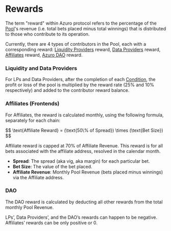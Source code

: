 
# Rewards


The term "reward" within Azuro protocol refers to the percentage of the [Pool](/concepts/protocol/pools)'s revenue (i.e. total bets placed minus total winnings) that is distributed to those who contribute to its operation.

Currently, there are 4 types of contributors in the Pool, each with a corresponding reward: [Liquidity Providers](/contracts/lp) reward, [Data Providers](/concepts/basic/data-providers) reward, [Affiliates](/concepts/basic/affiliates) reward, [Azuro DAO](/concepts/azuro-dao/overview) reward.

### Liquidity and Data Providers

For LPs and Data Providers, after the completion of each [Condition](/concepts/protocol/conditions), the profit or loss of the pool is multiplied by the reward rate (25% and 10% respectively) and added to the contributor reward balance.

### Affiliates (Frontends)

For Affiliates, the reward is calculated monthly, using the following formula, separately for each chain:

<Formula>
$$
\text{Affiliate Reward} = (\text{50\% of Spread}) \times (\text{Bet Size})
$$
</Formula>

Affiliate reward is capped at 70% of Affiliate Revenue.
This reward is for all bets associated with the affiliate address, resolved in the calendar month.

- **Spread**: The spread (aka vig, aka margin) for each particular bet.
- **Bet Size**: The value of the bet placed.
- **Affiliate Revenue**: Monthly Pool Revenue (bets placed minus winnings) via the Affiliate address.



### DAO

The DAO reward is calculated by deducting all other rewards from the total monthly Pool Revenue.

<Callout type="info">
LPs’, Data Providers’, and the DAO’s rewards can happen to be negative. 
Affiliates’ rewards can be only positive or 0.
</Callout>